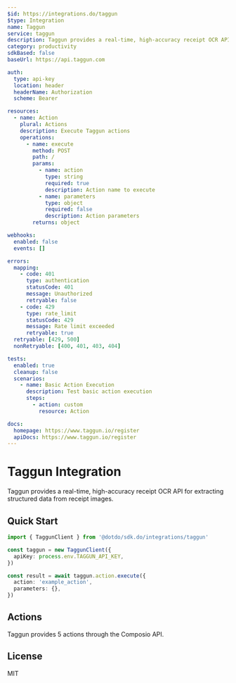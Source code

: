 ```yaml
---
$id: https://integrations.do/taggun
$type: Integration
name: Taggun
service: taggun
description: Taggun provides a real-time, high-accuracy receipt OCR API for extracting structured data from receipt images.
category: productivity
sdkBased: false
baseUrl: https://api.taggun.com

auth:
  type: api-key
  location: header
  headerName: Authorization
  scheme: Bearer

resources:
  - name: Action
    plural: Actions
    description: Execute Taggun actions
    operations:
      - name: execute
        method: POST
        path: /
        params:
          - name: action
            type: string
            required: true
            description: Action name to execute
          - name: parameters
            type: object
            required: false
            description: Action parameters
        returns: object

webhooks:
  enabled: false
  events: []

errors:
  mapping:
    - code: 401
      type: authentication
      statusCode: 401
      message: Unauthorized
      retryable: false
    - code: 429
      type: rate_limit
      statusCode: 429
      message: Rate limit exceeded
      retryable: true
  retryable: [429, 500]
  nonRetryable: [400, 401, 403, 404]

tests:
  enabled: true
  cleanup: false
  scenarios:
    - name: Basic Action Execution
      description: Test basic action execution
      steps:
        - action: custom
          resource: Action

docs:
  homepage: https://www.taggun.io/register
  apiDocs: https://www.taggun.io/register
---
```


# Taggun Integration

Taggun provides a real-time, high-accuracy receipt OCR API for extracting structured data from receipt images.

## Quick Start

```typescript
import { TaggunClient } from '@dotdo/sdk.do/integrations/taggun'

const taggun = new TaggunClient({
  apiKey: process.env.TAGGUN_API_KEY,
})

const result = await taggun.action.execute({
  action: 'example_action',
  parameters: {},
})
```

## Actions

Taggun provides 5 actions through the Composio API.

## License

MIT
